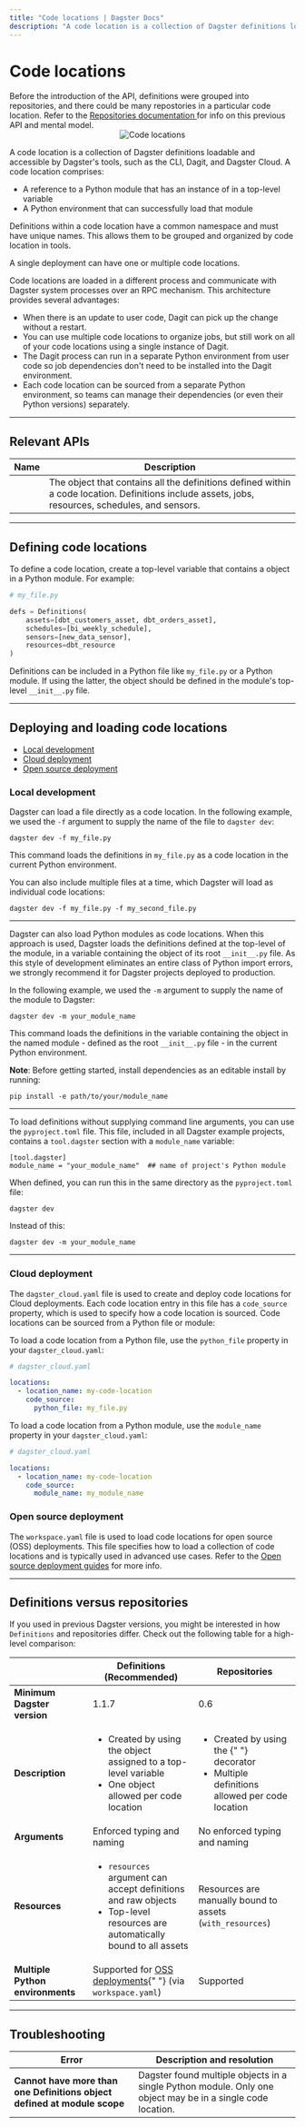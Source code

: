 ```yaml
---
title: "Code locations | Dagster Docs"
description: "A code location is a collection of Dagster definitions loadable and accessible by Dagster's tools. Learn to create, load, and deploy code locations."
---
```


# Code locations

<Note>
  Before the introduction of the <PyObject object="Definitions" />
  API, definitions were grouped into repositories, and there could be many repostories
  in a particular code location. Refer to the <a href="/concepts/repositories-workspaces/repositories">
    Repositories documentation
  </a> for info on this previous API and mental model.
</Note>

<center>
  <Image
    alt="Code locations"
    src="/images/concepts/code-locations/code-locations-diagram.png"
    width={601}
    height={431}
  />
</center>

A code location is a collection of Dagster definitions loadable and accessible by Dagster's tools, such as the CLI, Dagit, and Dagster Cloud. A code location comprises:

- A reference to a Python module that has an instance of <PyObject object="Definitions" /> in a top-level variable
- A Python environment that can successfully load that module

Definitions within a code location have a common namespace and must have unique names. This allows them to be grouped and organized by code location in tools.

A single deployment can have one or multiple code locations.

Code locations are loaded in a different process and communicate with Dagster system processes over an RPC mechanism. This architecture provides several advantages:

- When there is an update to user code, Dagit can pick up the change without a restart.
- You can use multiple code locations to organize jobs, but still work on all of your code locations using a single instance of Dagit.
- The Dagit process can run in a separate Python environment from user code so job dependencies don't need to be installed into the Dagit environment.
- Each code location can be sourced from a separate Python environment, so teams can manage their dependencies (or even their Python versions) separately.

---

## Relevant APIs

| Name                              | Description                                                                                                                                       |
| --------------------------------- | ------------------------------------------------------------------------------------------------------------------------------------------------- |
| <PyObject object="Definitions" /> | The object that contains all the definitions defined within a code location. Definitions include assets, jobs, resources, schedules, and sensors. |

---

## Defining code locations

To define a code location, create a top-level variable that contains a <PyObject object="Definitions"/> object in a Python module. For example:

```python
# my_file.py

defs = Definitions(
    assets=[dbt_customers_asset, dbt_orders_asset],
    schedules=[bi_weekly_schedule],
    sensors=[new_data_sensor],
    resources=dbt_resource
)
```

Definitions can be included in a Python file like `my_file.py` or a Python module. If using the latter, the <PyObject object="Definitions"/> object should be defined in the module's top-level `__init__.py` file.

---

## Deploying and loading code locations

- [Local development](#local-development)
- [Cloud deployment](#cloud-deployment)
- [Open source deployment](#open-source-deployment)

### Local development

<TabGroup>
<TabItem name="From a file">

Dagster can load a file directly as a code location. In the following example, we used the `-f` argument to supply the name of the file to `dagster dev`:

```shell
dagster dev -f my_file.py
```

This command loads the definitions in `my_file.py` as a code location in the current Python environment.

You can also include multiple files at a time, which Dagster will load as individual code locations:

```shell
dagster dev -f my_file.py -f my_second_file.py
```

---

</TabItem>
<TabItem name="From a module">

Dagster can also load Python modules as code locations. When this approach is used, Dagster loads the definitions defined at the top-level of the module, in a variable containing the <PyObject object="Definitions" /> object of its root `__init__.py` file. As this style of development eliminates an entire class of Python import errors, we strongly recommend it for Dagster projects deployed to production.

In the following example, we used the `-m` argument to supply the name of the module to Dagster:

```shell
dagster dev -m your_module_name
```

This command loads the definitions in the variable containing the <PyObject object="Definitions" /> object in the named module - defined as the root `__init__.py` file - in the current Python environment.

**Note**: Before getting started, install dependencies as an editable install by running:

```shell
pip install -e path/to/your/module_name
```

---

</TabItem>
<TabItem name="Without command line arguments">

To load definitions without supplying command line arguments, you can use the `pyproject.toml` file. This file, included in all Dagster example projects, contains a `tool.dagster` section with a `module_name` variable:

```shell
[tool.dagster]
module_name = "your_module_name"  ## name of project's Python module
```

When defined, you can run this in the same directory as the `pyproject.toml` file:

```shell
dagster dev
```

Instead of this:

```shell
dagster dev -m your_module_name
```

---

</TabItem>
</TabGroup>

### Cloud deployment

The `dagster_cloud.yaml` file is used to create and deploy code locations for Cloud deployments. Each code location entry in this file has a `code_source` property, which is used to specify how a code location is sourced. Code locations can be sourced from a Python file or module:

<TabGroup>
<TabItem name="Using a Python file">

To load a code location from a Python file, use the `python_file` property in your `dagster_cloud.yaml`:

```yaml
# dagster_cloud.yaml

locations:
  - location_name: my-code-location
    code_source:
      python_file: my_file.py
```

</TabItem>
<TabItem name="Using a Python module">

To load a code location from a Python module, use the `module_name` property in your `dagster_cloud.yaml`:

```yaml
# dagster_cloud.yaml

locations:
  - location_name: my-code-location
    code_source:
      module_name: my_module_name
```

</TabItem>
</TabGroup>

### Open source deployment

The `workspace.yaml` file is used to load code locations for open source (OSS) deployments. This file specifies how to load a collection of code locations and is typically used in advanced use cases. Refer to the [Open source deployment guides](/deployment/guides) for more info.

---

## Definitions versus repositories

If you used <PyObject object="repository" decorator /> in previous Dagster versions, you might be interested in how `Definitions` and repositories differ. Check out the following table for a high-level comparison:

<table
  className="table"
  style={{
    width: "100%",
  }}
>
  <thead>
    <tr>
      <th></th>
      <th
        style={{
          width: "40%",
        }}
      >
        Definitions (Recommended)
      </th>
      <th
        style={{
          width: "40%",
        }}
      >
        Repositories
      </th>
    </tr>
  </thead>
  <tbody>
    <tr>
      <td>
        <strong>Minimum Dagster version</strong>
      </td>
      <td>1.1.7</td>
      <td>0.6</td>
    </tr>
    <tr>
      <td>
        <strong>Description</strong>
      </td>
      <td>
        <ul
          style={{
            marginTop: "0px",
          }}
        >
          <li
            style={{
              marginTop: "0px",
            }}
          >
            Created by using the <PyObject object="Definitions" /> object
            assigned to a top-level variable
          </li>
          <li>
            One <PyObject object="Definitions" /> object allowed per code
            location
          </li>
        </ul>
      </td>
      <td>
        <ul
          style={{
            marginTop: "0px",
          }}
        >
          <li
            style={{
              marginTop: "0px",
            }}
          >
            Created by using the <PyObject object="repository" decorator />{" "}
            decorator
          </li>
          <li>
            Multiple <PyObject object="repository" decorator /> definitions
            allowed per code location
          </li>
        </ul>
      </td>
    </tr>
    <tr>
      <td>
        <strong>Arguments</strong>
      </td>
      <td>Enforced typing and naming</td>
      <td>No enforced typing and naming</td>
    </tr>
    <tr>
      <td>
        <strong>Resources</strong>
      </td>
      <td>
        <ul
          style={{
            marginTop: "0px",
          }}
        >
          <li
            style={{
              marginTop: "0px",
            }}
          >
            <code>resources</code> argument can accept definitions and raw
            objects
          </li>
          <li>Top-level resources are automatically bound to all assets</li>
        </ul>
      </td>
      <td>
        Resources are manually bound to assets (<code>with_resources</code>)
      </td>
    </tr>
    <tr>
      <td>
        <strong>Multiple Python environments</strong>
      </td>
      <td>
        Supported for <a href="#open-source-deployments">OSS deployments</a>{" "}
        (via
        <code>workspace.yaml</code>)
      </td>
      <td>Supported</td>
    </tr>
  </tbody>
</table>

---

## Troubleshooting

<table
  className="table"
  style={{
    width: "100%",
  }}
>
  <thead>
    <tr>
      <th
        style={{
          width: "30%",
        }}
      >
        Error
      </th>
      <th>Description and resolution</th>
    </tr>
  </thead>
  <tbody>
    <tr>
      <td>
        <strong>
          Cannot have more than one Definitions object defined at module scope
        </strong>
      </td>
      <td>
        Dagster found multiple <PyObject object="Definitions" /> objects in a
        single Python module. Only one <PyObject object="Definitions" /> object
        may be in a single code location.
      </td>
    </tr>
  </tbody>
</table>
